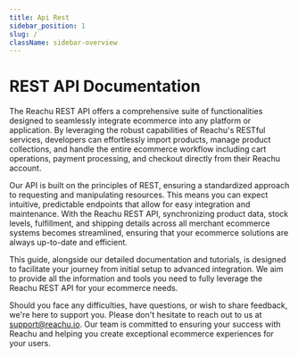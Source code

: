 ```yaml
---
title: Api Rest
sidebar_position: 1
slug: /
className: sidebar-overview
---
```


# REST API Documentation

The Reachu REST API offers a comprehensive suite of functionalities designed to seamlessly integrate ecommerce into any platform or application. By leveraging the robust capabilities of Reachu's RESTful services, developers can effortlessly import products, manage product collections, and handle the entire ecommerce workflow including cart operations, payment processing, and checkout directly from their Reachu account.

Our API is built on the principles of REST, ensuring a standardized approach to requesting and manipulating resources. This means you can expect intuitive, predictable endpoints that allow for easy integration and maintenance. With the Reachu REST API, synchronizing product data, stock levels, fulfillment, and shipping details across all merchant ecommerce systems becomes streamlined, ensuring that your ecommerce solutions are always up-to-date and efficient.

This guide, alongside our detailed documentation and tutorials, is designed to facilitate your journey from initial setup to advanced integration. We aim to provide all the information and tools you need to fully leverage the Reachu REST API for your ecommerce needs.

Should you face any difficulties, have questions, or wish to share feedback, we're here to support you. Please don't hesitate to reach out to us at [support@reachu.io](mailto:support@reachu.io). Our team is committed to ensuring your success with Reachu and helping you create exceptional ecommerce experiences for your users.



<GuidesSection className="two-cols" elements={elements} />
